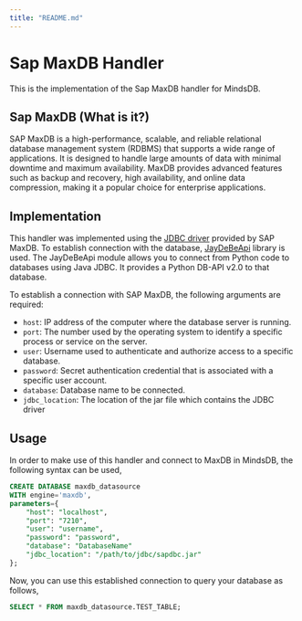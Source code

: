 ```yaml
---
title: "README.md"
---
```


# Sap MaxDB Handler

This is the implementation of the Sap MaxDB handler for MindsDB.

## Sap MaxDB (What is it?)
SAP MaxDB is a high-performance, scalable, and reliable relational database management system (RDBMS) that supports a wide range of applications. It is designed to handle large amounts of data with minimal downtime and maximum availability. MaxDB provides advanced features such as backup and recovery, high availability, and online data compression, making it a popular choice for enterprise applications.


## Implementation
This handler was implemented using the [JDBC driver](https://dbschema.com/jdbc-drivers/SAPMaxDbJdbcDriver.zip) provided by SAP MaxDB. To establish connection with the database, [JayDeBeApi](https://pypi.org/project/JayDeBeApi/) library is used. The JayDeBeApi module allows you to connect from Python code to databases using Java JDBC. It provides a Python DB-API v2.0 to that database.

To establish a connection with SAP MaxDB, the following arguments are required:
* `host`: IP address of the computer where the database server is running.
* `port`: The number used by the operating system to identify a specific process or service on the server.
* `user`: Username used to authenticate and authorize access to a specific database.
* `password`: Secret authentication credential that is associated with a specific user account.
* `database`: Database name to be connected.
* `jdbc_location`: The location of the jar file which contains the JDBC driver

## Usage
In order to make use of this handler and connect to MaxDB in MindsDB, the following syntax can be used,
~~~~sql
CREATE DATABASE maxdb_datasource
WITH engine='maxdb',
parameters={
    "host": "localhost",
    "port": "7210",
    "user": "username",
    "password": "password",
    "database": "DatabaseName"
    "jdbc_location": "/path/to/jdbc/sapdbc.jar"
};
~~~~

Now, you can use this established connection to query your database as follows,
~~~~sql
SELECT * FROM maxdb_datasource.TEST_TABLE;
~~~~